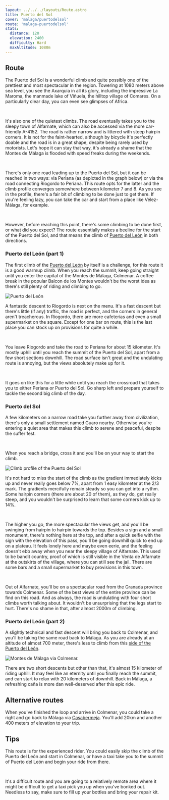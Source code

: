```yaml
---
layout: ../../../layouts/Route.astro
title: Puerto del Sol
cover: 'malaga/puertodelsol'
route: 'malaga-puertodelsol'
stats:
  distance: 120
  elevation: 2400
  difficulty: Hard
  maxAltitude: 1080m
---
```


## Route

The Puerto del Sol is a wonderful climb and quite possibly one of the prettiest and most spectacular in the region. Towering at 1080 meters above sea level, you see the Axarquia in all its glory, including the impressive La Maroma, the manmade lake of Viñuela, the hilltop village of Comares.
On a particularly clear day, you can even see glimpses of Africa.

&nbsp;

It's also one of the quietest climbs. The road eventually takes you to the sleepy town of Alfarnate, which can also be accessed via the more car-friendly A-4152.
The road is rather narrow and is littered with steep hairpin corners. It is not for the faint-hearted, although by bicycle it's perfectly doable and the road is in a great shape, despite being rarely used by motorists. Let's hope it can stay that way, it's already a shame that the Montes de Málaga is flooded with speed freaks during the weekends.

&nbsp;

There's only one road leading up to the Puerto del Sol, but it can be reached in two ways: via Periana (as depicted in the graph below) or via the road connecting Riogordo to Periana.
This route opts for the latter and the climb profile converges somewhere between kilometer 7 and 8. As you see in the profile, there's a fair bit of climbing to be done just to get there. If you're feeling lazy, you can take the car and start from a place like Vélez-Málaga, for example.

&nbsp;

However, before reaching this point, there's some climbing to be done first, or what did you expect? 
The route essentially makes a beeline for the start of the Puerto del Sol, and that means the climb of [Puerto del León](/destinations/malaga/puertoleon) in both directions.


### Puerto del León (part 1)

The first climb of the [Puerto del León](/destinations/malaga/puertoleon) by itself is a challenge, for this route it is a good warmup climb.
When you reach the summit, keep going straight until you enter the capital of the Montes de Málaga, Colmenar. 
A coffee break in the popular Balcon de los Montes wouldn't be the worst idea as there's still plenty of riding and climbing to go.


<img
  src="/routes/puertoleon/climb.png"
  alt="Puerto del León"
  class="mt-4 mb-8"
  height={800}
/>

A fantastic descent to Riogordo is next on the menu. 
It's a fast descent but there's little (if any) traffic, the road is perfect, and the corners in general aren't treacherous.
In Riogordo, there are more cafeterías and even a small supermarket on the square. Except for one bar on route, this is the last place you can stock up on provisions for quite a while.

&nbsp;

You leave Riogordo and take the road to Periana for about 15 kilometer. 
It's mostly uphill until you reach the summit of the Puerto del Sol, apart from a few short sections downhill.
The road surface isn't great and the undulating route is annoying, but the views absolutely make up for it.

&nbsp;

It goes on like this for a little while until you reach the crossroad that takes you to either Periana or Puerto del Sol.
Go sharp left and prepare yourself to tackle the second big climb of the day.

### Puerto del Sol

A few kilometers on a narrow road take you further away from civilization, there's only a small settlement named Guaro nearby. 
Otherwise you're entering a quiet area that makes this climb to serene and peaceful, despite the suffer fest.

&nbsp;

When you reach a bridge, cross it and you'll be on your way to start the climb. 

<img
  src="/routes/puertodelsol/climb.png"
  alt="Climb profile of the Puerto del Sol"
  class="mt-4 mb-8"
  height={800}
/>

It's not hard to miss the start of the climb as the gradient immediately kicks up and never really goes below 7%, apart from 1 easy kilometer at the 2/3 mark.
The gradients mercifully remain steady so you can get into a rythm. 
Some hairpin corners (there are about 20 of them), as they do, get really steep, and you wouldn't be surprised to learn that some corners kick up to 14%.

&nbsp;

The higher you go, the more spectacular the views get, and you'll be swinging from hairpin to hairpin towards the top.
Besides a sign and a small monument, there's nothing here at the top, and after a quick selfie with the sign with the elevation of this pass, you'll be going downhill quick to end up on a plateau.
It feels lonely here and maybe even eerie, and the feeling doesn't ebb away when you near the sleepy village of Alfarnate. 
This used to be bandit country, proof of which is still visible in the Venta de Alfarnate at the outskirts of the village, where you can still see the jail. 
There are some bars and a small supermarket to buy provisions in this town.

&nbsp;

Out of Alfarnate, you'll be on a spectacular road from the Granada province towards Colmenar. 
Some of the best views of the entire province can be find on this road. And as always, the road is undulating with four short climbs worth talking about. 
It wouldn't be unsurprising that the legs start to hurt. There's no shame in that, after almost 2000m of climbing. 

### Puerto del León (part 2)

A slightly technical and fast descent will bring you back to Colmenar, and you'll be taking the same road back to Málaga.
As you are already at an altitude of almost 700 meter, there's less to climb from this [side of the Puerto del León](/destinations/malaga/casabermeja).

<img
  src="/routes/casabermeja/montesdemalagaviacolmenar.png"
  alt="Montes de Málaga via Colmenar."
  class="mt-4 mb-8"
  height={200}
  width={750}
/>


There are two short descents but other than that, it's almost 15 kilometer of riding uphill.
It may feel like an eternity until you finally reach the summit, and can start to relax with 20 kilometers of downhill. 
Back in Málaga, a refreshing caña is more dan well-deserved after this epic ride.

## Alternative routes

When you've finished the loop and arrive in Colmenar, you could take a right and go back to Málaga via [Casabermeja](/destinations/malaga/casabermeja). 
You'll add 20km and another 400 meters of elevation to your trip.

## Tips

This route is for the experienced rider. You could easily skip the climb of the Puerto del León and start in Colmenar, or have a taxi take you to the summit of Puerto del León and begin your ride from there.

&nbsp;

It's a difficult route and you are going to a relatively remote area where it might be difficult to get a taxi pick you up when you've bonked out.  
Needless to say, make sure to fill up your bottles and bring your repair kit.
